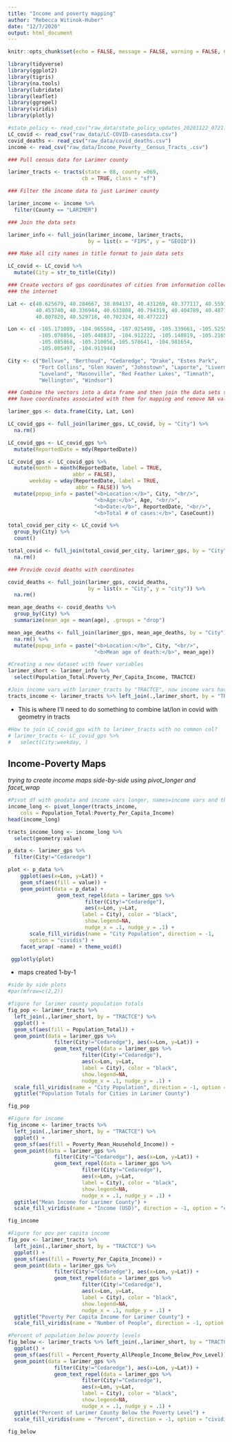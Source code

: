 ```yaml
---
title: "Income and poverty mapping"
author: "Rebecca Witinok-Huber"
date: "12/7/2020"
output: html_document
---
```


```r
knitr::opts_chunk$set(echo = FALSE, message = FALSE, warning = FALSE, CB = FALSE)
```


```r
library(tidyverse)
library(ggplot2)
library(tigris)
library(na.tools)
library(lubridate)
library(leaflet)
library(ggrepel)
library(viridis)
library(plotly)

#state_policy <- read_csv("raw_data/state_policy_updates_20201122_0721.csv")
LC_covid <- read_csv("raw_data/LC-COVID-casesdata.csv")
covid_deaths <- read_csv("raw_data/covid_deaths.csv")
income <- read_csv("raw_data/Income_Poverty__Census_Tracts_.csv")

### Pull census data for Larimer county 

larimer_tracts <- tracts(state = 08, county =069, 
                        cb = TRUE, class = "sf")
```


```r
### Filter the income data to just Larimer county

larimer_income <- income %>%
  filter(County == "LARIMER")

### Join the data sets 

larimer_info <- full_join(larimer_income, larimer_tracts, 
                          by = list(x = "FIPS", y = "GEOID"))

### Make all city names in title format to join data sets

LC_covid <- LC_covid %>% 
  mutate(City = str_to_title(City))

### Create vectors of gps coordinates of cities from information collected from
### the internet

Lat <- c(40.625679, 40.284667, 38.894137, 40.431269, 40.377117, 40.559167, 
         40.453740, 40.336944, 40.633808, 40.794319, 40.404789, 40.487171,
         40.807820, 40.529718, 40.702324, 40.477222)

Lon <- c( -105.171089, -104.965504, -107.925498, -105.339661, -105.525514,
          -105.078056, -105.448837, -104.912222, -105.148819, -105.216579,
          -105.085868, -105.210056,-105.578641, -104.981654, 
          -105.005497, -104.911944)

City <- c("Bellvue", "Berthoud", "Cedaredge", "Drake", "Estes Park",
          "Fort Collins", "Glen Haven", "Johnstown", "Laporte", "Livermore",
          "Loveland", "Masonville", "Red Feather Lakes", "Timnath", 
          "Wellington", "Windsor")

### Combine the vectors into a data frame and then join the data sets so cities
### have coordinates associated with them for mapping and remove NA values

larimer_gps <- data.frame(City, Lat, Lon)

LC_covid_gps <- full_join(larimer_gps, LC_covid, by = "City") %>% 
  na.rm()

LC_covid_gps <- LC_covid_gps %>% 
  mutate(ReportedDate = mdy(ReportedDate)) 

LC_covid_gps <- LC_covid_gps %>% 
  mutate(month = month(ReportedDate, label = TRUE,
                     abbr = FALSE),
       weekday = wday(ReportedDate, label = TRUE,
                      abbr = FALSE)) %>% 
  mutate(popup_info = paste("<b>Location:</b>", City, "<br/>",
                            "<b>Age:</b>", Age, "<br/>",
                            "<b>Date:</b>", ReportedDate, "<br/>",
                            "<b>Total # of cases:</b>", CaseCount))

total_covid_per_city <- LC_covid %>% 
  group_by(City) %>% 
  count()

total_covid <- full_join(total_covid_per_city, larimer_gps, by = "City") %>% 
  na.rm()
```


```r
### Provide covid deaths with coordinates

covid_deaths <- full_join(larimer_gps, covid_deaths, 
                          by = list(x = "City", y = "city")) %>% 
  na.rm()

mean_age_deaths <- covid_deaths %>% 
  group_by(City) %>% 
  summarize(mean_age = mean(age), .groups = "drop")

mean_age_deaths <- full_join(larimer_gps, mean_age_deaths, by = "City") %>% 
  na.rm() %>% 
  mutate(popup_info = paste("<b>Location:</b>", City, "<br/>",
                            "<b>Mean age of death:</b>", mean_age))
```


```r

#Creating a new dataset with fewer variables
larimer_short <- larimer_info %>%
  select(Population_Total:Poverty_Per_Capita_Income, TRACTCE)

#Join income vars with larimer_tracts by "TRACTCE", now income vars have coords
tracts_income <- larimer_tracts %>% left_join(.,larimer_short, by = "TRACTCE") 
```


* This is where I'll need to do something to combine lat/lon in covid with 
  geometry in tracts
  
```r
#How to join LC_covid_gps with to larimer_tracts with no common col?
# larimer_tracts <- LC_covid_gps %>%
#   select(City:weekday, )
```


## Income-Poverty Maps

 *trying to create income maps side-by-side using pivot_longer and facet_wrap*
 
```r

#Pivot df with geodata and income vars longer, names=income vars and their values
income_long <- pivot_longer(tracts_income,
    cols = Population_Total:Poverty_Per_Capita_Income)
head(income_long)

tracts_income_long <- income_long %>%
  select(geometry:value)
```

```r
p_data <- larimer_gps %>%
  filter(City!="Cedaredge")

plot <- p_data %>%
    ggplot(aes(x=Lon, y=Lat)) +
    geom_sf(aes(fill = value)) +
    geom_point(data = p_data) +
                geom_text_repel(data = larimer_gps %>%
                         filter(City!="Cedaredge"),
                         aes(x=Lon, y=Lat,
                        label = City), color = "black",
                         show.legend=NA,
                         nudge_x = .1, nudge_y = .1) +
       scale_fill_viridis(name = "City Population", direction = -1, 
       option = "cividis") +
    facet_wrap( ~name) + theme_void()

 ggplotly(plot)
```


* maps created 1-by-1

```r
#side by side plots
#par(mfrow=c(2,2))

#figure for larimer county population totals
fig_pop <- larimer_tracts %>% 
  left_join(.,larimer_short, by = "TRACTCE") %>%
  ggplot() +
  geom_sf(aes(fill = Population_Total)) +
  geom_point(data = larimer_gps %>%
               filter(City!="Cedaredge"), aes(x=Lon, y=Lat)) +
               geom_text_repel(data = larimer_gps %>%
                        filter(City!="Cedaredge"), 
                        aes(x=Lon, y=Lat, 
                        label = City), color = "black",
                        show.legend=NA, 
                        nudge_x = .1, nudge_y = .1) +
  scale_fill_viridis(name = "City Population", direction = -1, option = "cividis") +
  ggtitle("Population Totals for Cities in Larimer County") 

fig_pop
```

```r
#Figure for income
fig_income <- larimer_tracts %>%
  left_join(.,larimer_short, by = "TRACTCE") %>%
  ggplot() +
  geom_sf(aes(fill = Poverty_Mean_Household_Income)) +
  geom_point(data = larimer_gps %>%
               filter(City!="Cedaredge"), aes(x=Lon, y=Lat)) +
               geom_text_repel(data = larimer_gps %>%
                        filter(City!="Cedaredge"), 
                        aes(x=Lon, y=Lat, 
                        label = City), color = "black",
                        show.legend=NA, 
                        nudge_x = .1, nudge_y = .1) +
  ggtitle("Mean Income for Larimer County") +
  scale_fill_viridis(name = "Income (USD)", direction = -1, option = "cividis")

fig_income
```

```r
#Figure for pov per capita income
fig_pov <- larimer_tracts %>% 
  left_join(.,larimer_short, by = "TRACTCE") %>%
  ggplot() +
  geom_sf(aes(fill = Poverty_Per_Capita_Income)) +
  geom_point(data = larimer_gps %>%
               filter(City!="Cedaredge"), aes(x=Lon, y=Lat)) +
               geom_text_repel(data = larimer_gps %>%
                        filter(City!="Cedaredge"), 
                        aes(x=Lon, y=Lat, 
                        label = City), color = "black",
                        show.legend=NA, 
                        nudge_x = .1, nudge_y = .1) +
  ggtitle("Poverty Per Capita Income for Larimer County") +
  scale_fill_viridis(name = "Number of People", direction = -1, option = "cividis")
```

```r
#Percent of population below poverty levels
fig_below <- larimer_tracts %>% left_join(.,larimer_short, by = "TRACTCE") %>%
  ggplot() +
  geom_sf(aes(fill = Percent_Poverty_AllPeople_Income_Below_Pov_Level)) +
  geom_point(data = larimer_gps %>%
               filter(City!="Cedaredge"), aes(x=Lon, y=Lat)) +
               geom_text_repel(data = larimer_gps %>%
                        filter(City!="Cedaredge"), 
                        aes(x=Lon, y=Lat, 
                        label = City), color = "black",
                        show.legend=NA, 
                        nudge_x = .1, nudge_y = .1) +
  ggtitle("Percent of Larimer County Below the Poverty Level") +
  scale_fill_viridis(name = "Percent", direction = -1, option = "cividis")

fig_below
```
